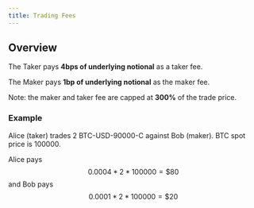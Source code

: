 ```yaml
---
title: Trading Fees
---
```

## Overview

The Taker pays **4bps of underlying notional** as a taker fee.

The Maker pays **1bp of underlying notional** as the maker fee.

Note: the maker and taker fee are capped at **300%** of the trade price.

### Example 

Alice (taker) trades 2 BTC-USD-90000-C against Bob (maker). 
BTC spot price is 100000. 

Alice pays $$ 0.0004*2*100000=\$80 $$ and Bob pays $$ 0.0001*2*100000=\$20 $$
